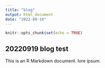 ```yaml
---
title: "blog"
output: html_document
date: "2022-09-19"
---
```


```r
knitr::opts_chunk$set(echo = TRUE)
```

## 20220919 blog test

This is an R Markdown document. lore ipsum.